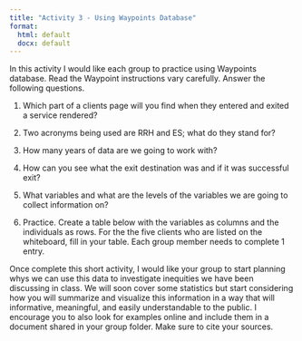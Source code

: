 ```yaml
---
title: "Activity 3 - Using Waypoints Database"
format: 
  html: default
  docx: default
---
```


In this activity I would like each group to practice using Waypoints database. Read the Waypoint instructions vary carefully. Answer the following questions.

1.  Which part of a clients page will you find when they entered and exited a service rendered?

2.  Two acronyms being used are RRH and ES; what do they stand for?

3.  How many years of data are we going to work with?

4.  How can you see what the exit destination was and if it was successful exit?

5.  What variables and what are the levels of the variables we are going to collect information on?

6.  Practice. Create a table below with the variables as columns and the individuals as rows. For the the five clients who are listed on the whiteboard, fill in your table. Each group member needs to complete 1 entry.

Once complete this short activity, I would like your group to start planning whys we can use this data to investigate inequities we have been discussing in class. We will soon cover some statistics but start considering how you will summarize and visualize this information in a way that will informative, meaningful, and easily understandable to the public. I encourage you to also look for examples online and include them in a document shared in your group folder. Make sure to cite your sources.
